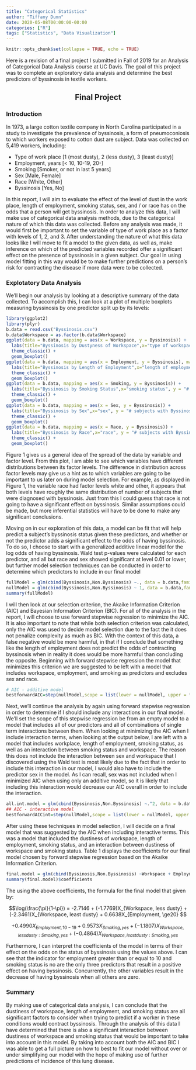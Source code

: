 ```yaml
---
title: "Categorical Statistics"
author: "Tiffany Dunn"
date: 2020-05-08T00:00:00-00:00
categories: ["R"]
tags: ["Statistics", "Data Visualization"]
---
```


```r
knitr::opts_chunk$set(collapse = TRUE, echo = TRUE)
```

Here is a revision of a final project I submitted in Fall of 2019 for an Analysis of Categorical Data Analysis course at UC Davis. The goal of this project was to complete an exploratory data analysis and determine the best predictors of byssinosis in textile workers. 

<center> <h2>Final Project</h2> </center>

### Introduction

In 1973, a large cotton textile company in North Carolina participated in a study to investigate the prevalence of byssinosis, a form of pneumoconiosis to which workers exposed to cotton dust are subject. Data was collected on 5,419 workers, including:

* Type of work place [1 (most dusty), 2 (less dusty), 3 (least dusty)]
* Employment, years [< 10, 10-19, 20-]
* Smoking [Smoker, or not in last 5 years]
* Sex [Male, Female]
* Race [White, Other]
* Byssinosis [Yes, No]

In this report, I will aim to evaluate the effect of the level of dust in the work place, length of employment, smoking status, sex, and / or race has on the odds that a person will get byssinosis. In order to analyze this data, I will make use of categorical data analysis methods, due to the categorical nature of which this data was collected. Before any analysis was made, it would first be important to set the variable of type of work place as a factor with levels of 1, 2, and 3. After understanding the nature of what this data looks like I will move to fit a model to the given data, as well as, make inference on which of the predicted variables recorded offer a significant effect on the presence of byssinosis in a given subject. Our goal in using model fitting in this way would be to make further predictions on a person’s risk for contracting the disease if more data were to be collected. 

### Explotatory Data Analysis

We'll begin our analysis by looking at a descriptive summary of the data collected. To accomplish this, I can look at a plot of multiple boxplots measuring byssinosis by one predictor split up by its levels: 

```r
library(ggplot2)
library(plyr)
b.data = read.csv("Byssinosis.csv")
b.data$Workspace = as.factor(b.data$Workspace)
ggplot(data = b.data, mapping = aes(x = Workspace, y = Byssinosis)) +
  labs(title="Byssinosis by Dustyness of Workspace",x="type of workspace", y = "# subjects with Byssinosis") +
  theme_classic() +
  geom_boxplot()
ggplot(data = b.data, mapping = aes(x = Employment, y = Byssinosis), main = "Bysinosis status by Employment length") +
  labs(title="Byssinosis by Length of Employment",x="length of employment (years)", y = "# subjects with Byssinosis") +
  theme_classic() +
  geom_boxplot()
ggplot(data = b.data, mapping = aes(x = Smoking, y = Byssinosis)) +
  labs(title="Byssinosis by Smoking Status",x="smoking status", y = "# subjects with Byssinosis") +
  theme_classic() +
  geom_boxplot()
ggplot(data = b.data, mapping = aes(x = Sex, y = Byssinosis)) +
  labs(title="Byssinosis by Sex",x="sex", y = "# subjects with Byssinosis") +
  theme_classic() +
  geom_boxplot()
ggplot(data = b.data, mapping = aes(x = Race, y = Byssinosis)) +
  labs(title="Byssinosis by Race",x="race", y = "# subjects with Byssinosis") +
  theme_classic() +
  geom_boxplot()
```

Figure 1 gives us a general idea of the spread of the data by variable and factor level. From this plot, I am able to see which variables have different distributions between its factor levels. The difference in distribution across factor levels may give us a hint as to which variables are going to be important to us later on during model selection. For example, as displayed in Figure 1, the variable race had factor levels white and other, it appears that both levels have roughly the same distribution of number of subjects that were diagnosed with byssinosis. Just from this I could guess that race is not going to have a significant effect on byssinosis. Similar assumptions could be made, but more inferential statistics will have to be done to make any significant conclusions. 

Moving on in our exploration of this data, a model can be fit that will help predict a subject’s byssinosis status given these predictors, and whether or not the predictor adds a significant effect to the odds of having byssinosis. To do so, I choose to start with a generalized additive linear model for the log odds of having byssinosis. Wald test p-values were calculated for each predictor, and all but race and sex showed significant at level 0.01 or lower, but further model selection techniques can be conducted in order to determine which predictors to include in our final model

```r
fullModel = glm(cbind(Byssinosis,Non.Byssinosis) ~., data = b.data,family = binomial())
nullModel = glm(cbind(Byssinosis,Non.Byssinosis) ~ 1, data = b.data,family = binomial())
summary(fullModel)
```


I will then look at our selection criterion, the Akaike Information Criterion (AIC) and Bayesian Information Criterion (BIC). For all of the analysis in the report, I will choose to use forward stepwise regression to minimize the AIC. It is also important to note that while both selection criterion was calculated, only the AIC was used to decide model selection due to the fact the it does not penalize complexity as much as BIC. With the context of this data, a false negative would be more harmful, in that if I conclude that something like the length of employment does not predict the odds of contracting byssinosis when in reality it does would be more harmful than concluding the opposite. Beginning with forward stepwise regression the model that minimizes this criterion we are suggested to be left with a model that includes workspace, employment, and smoking as predictors and excludes sex and race. 

```r
# AIC - additive model
bestforwardAIC=step(nullModel,scope = list(lower = nullModel, upper = fullModel),direction = "forward")
```


Next, we'll continue the analysis by again using forward stepwise regression in order to determine if I should include any interactions in our final model. We'll set the scope of this stepwise regression be from an empty model to a model that includes all of our predictors and all of combinations of single term interactions between them. When looking at minimizing the AIC when I include interaction terms, when looking at the output below, I are left with a model that includes workplace, length of employment, smoking status, as well as an interaction between smoking status and workspace. The reason this does not include the interaction between sex and workspace that I discovered using the Wald test is most likely due to the fact that in order to include this interaction in our model, I would also have to include the predictor sex in the model. As I can recall, sex was not included when I minimized AIC when using only an additive model, so it is likely that including this interaction would decrease our AIC overall in order to include the interaction.

```r
all.int.model = glm(cbind(Byssinosis,Non.Byssinosis) ~.^2, data = b.data,family = binomial())
## AIC - interactive model
bestforwardAICint=step(nullModel,scope = list(lower = nullModel, upper = all.int.model),direction = "forward")
```


After using these techniques in model selection, I will decide on a final model that was suggested by the AIC when including interactive terms. This was a model that included the dustiness of workspace, length of employment, smoking status, and an interaction between dustiness of workspace and smoking status. Table 1 displays the coefficients for our final model chosen by forward stepwise regression based on the Akaike Information Criterion. 

```r
final.model = glm(cbind(Byssinosis,Non.Byssinosis) ~Workspace + Employment + Smoking + Workspace*Smoking, data = b.data,family = binomial())
summary(final.model)$coefficients
```



The using the above coefficients, the formula for the final model that given by: 

$$\log(\frac{\pi}{1-\pi}) = -2.7146 + (-1.7769)X_{Workspace, less dusty} + (-2.3461)X_{Workspace, least dusty} + 0.6638X_{Employment, \ge20} $$

$$+ 0.4990X_{Employment, 10-19} + 0.9573X_{Smoking, yes} + (-1.1807)X_{Workspace, less dusty:Smoking, yes} + (-0.4864)X_{Workspace, least dusty:Smoking, yes}$$



Furthermore, I can interpret the coefficients of the model in terms of their effect on the odds on the status of byssinosis using the values above. I can see that the indicator for employment greater than or equal to 10 and smoking status is no are the only three predictors that result in a positive effect on having byssinosis. Concurrently, the other variables result in the decrease of having byssinosis when all others are zero.

### Summary

By making use of categorical data analysis, I can conclude that the dustiness of workspace, length of employment, and smoking status are all significant factors to consider when trying to predict if a worker in these conditions would contract byssinosis. Through the analysis of this data I have determined that there is also a significant interaction between dustiness of workspace and smoking status that would be important to take into account in this model. By taking into account both the AIC and BIC I was able to get a full picture on how to best to fit our model without over or under simplifying our model with the hope of making use of further predictions of incidence of this lung disease. 







